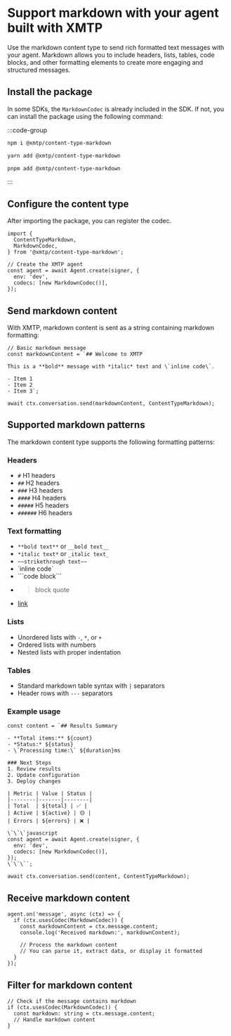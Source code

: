 # Support markdown with your agent built with XMTP

Use the markdown content type to send rich formatted text messages with your agent. Markdown allows you to include headers, lists, tables, code blocks, and other formatting elements to create more engaging and structured messages.

## Install the package

In some SDKs, the `MarkdownCodec` is already included in the SDK. If not, you can install the package using the following command:

:::code-group

```bash [npm]
npm i @xmtp/content-type-markdown
```

```bash [yarn]
yarn add @xmtp/content-type-markdown
```

```bash [pnpm]
pnpm add @xmtp/content-type-markdown
```

:::

## Configure the content type

After importing the package, you can register the codec.

```tsx [Node]
import {
  ContentTypeMarkdown,
  MarkdownCodec,
} from '@xmtp/content-type-markdown';

// Create the XMTP agent
const agent = await Agent.create(signer, {
  env: 'dev',
  codecs: [new MarkdownCodec()],
});
```

## Send markdown content

With XMTP, markdown content is sent as a string containing markdown formatting:

```tsx [Node]
// Basic markdown message
const markdownContent = `## Welcome to XMTP

This is a **bold** message with *italic* text and \`inline code\`.

- Item 1
- Item 2
- Item 3`;

await ctx.conversation.send(markdownContent, ContentTypeMarkdown);
```

## Supported markdown patterns

The markdown content type supports the following formatting patterns:

### Headers

- `#` H1 headers
- `##` H2 headers
- `###` H3 headers
- `####` H4 headers
- `#####` H5 headers
- `######` H6 headers

### Text formatting

- `**bold text**` or `__bold text__`
- `*italic text*` or `_italic text_`
- `~~strikethrough text~~`
- \`inline code\`
- \`\`\`code block\`\`\`
- > block quote
- [link](https://www.example.com)

### Lists

- Unordered lists with `-`, `*`, or `+`
- Ordered lists with numbers
- Nested lists with proper indentation

### Tables

- Standard markdown table syntax with `|` separators
- Header rows with `---` separators


### Example usage

```tsx [Node]
const content = `## Results Summary

- **Total items:** ${count}
- *Status:* ${status}
- \`Processing time:\` ${duration}ms

### Next Steps
1. Review results
2. Update configuration
3. Deploy changes

| Metric | Value | Status |
|--------|-------|--------|
| Total  | ${total} | ✅ |
| Active | ${active} | 🟡 |
| Errors | ${errors} | ❌ |

\`\`\`javascript
const agent = await Agent.create(signer, {
  env: 'dev',
  codecs: [new MarkdownCodec()],
});
\`\`\``;

await ctx.conversation.send(content, ContentTypeMarkdown);
```

## Receive markdown content

```tsx [Node]
agent.on('message', async (ctx) => {
  if (ctx.usesCodec(MarkdownCodec)) {
    const markdownContent = ctx.message.content;
    console.log('Received markdown:', markdownContent);

    // Process the markdown content
    // You can parse it, extract data, or display it formatted
  }
});
```

## Filter for markdown content

```tsx [Node]
// Check if the message contains markdown
if (ctx.usesCodec(MarkdownCodec)) {
  const markdown: string = ctx.message.content;
  // Handle markdown content
}
```
